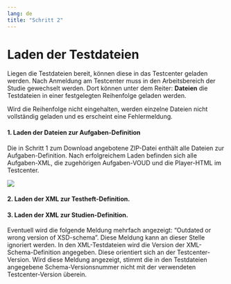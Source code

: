 ```yaml
---
lang: de
title: "Schritt 2"
---
```


# Laden der Testdateien

Liegen die Testdateien bereit, können diese in das Testcenter geladen werden. Nach Anmeldung am Testcenter muss in den Arbeitsbereich der Studie gewechselt werden. Dort können unter dem Reiter: **Dateien** die Testdateien in einer festgelegten Reihenfolge geladen werden. 

::: {.callout-note}
Wird die Reihenfolge nicht eingehalten, werden einzelne Dateien nicht vollständig geladen und es erscheint eine Fehlermeldung.
:::

#### 1. Laden der Dateien zur Aufgaben-Definition

Die in Schritt 1 zum Download angebotene ZIP-Datei enthält alle Dateien zur Aufgaben-Definition. Nach erfolgreichem Laden befinden sich alle Aufgaben-XML, die zugehörigen Aufgaben-VOUD und die Player-HTML im Testcenter. 

![](TC_Lade_Dateien_Aufgaben_Definition.png)

#### 2. Laden der XML zur Testheft-Definition.

#### 3. Laden der XML zur Studien-Definition.

::: {.callout-note}
Eventuell wird die folgende Meldung mehrfach angezeigt: "Outdated or wrong version of XSD-schema". Diese Meldung kann an dieser Stelle ignoriert werden. In den XML-Testdateien wird die Version der XML-Schema-Definition angegeben. Diese orientiert sich an der Testcenter-Version. Wird diese Meldung angezeigt, stimmt die in den Testdateien angegebene Schema-Versionsnummer nicht mit der verwendeten Testcenter-Version überein.
:::